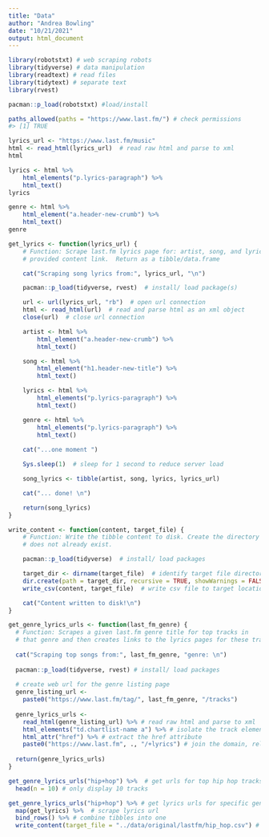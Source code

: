 ```yaml
---
title: "Data"
author: "Andrea Bowling"
date: "10/21/2021"
output: html_document
---
```


```r
library(robotstxt) # web scraping robots
library(tidyverse) # data manipulation
library(readtext) # read files
library(tidytext) # separate text
library(rvest) 
```


```r
pacman::p_load(robotstxt) #load/install 

paths_allowed(paths = "https://www.last.fm/") # check permissions
#> [1] TRUE
```
```r
lyrics_url <- "https://www.last.fm/music"
html <- read_html(lyrics_url)  # read raw html and parse to xml
html
```


```r
lyrics <- html %>%
    html_elements("p.lyrics-paragraph") %>%
    html_text()
lyrics
```
```r
genre <- html %>%
    html_element("a.header-new-crumb") %>%
    html_text()
genre
```


```r
get_lyrics <- function(lyrics_url) {
    # Function: Scrape last.fm lyrics page for: artist, song, and lyrics from a
    # provided content link.  Return as a tibble/data.frame

    cat("Scraping song lyrics from:", lyrics_url, "\n")

    pacman::p_load(tidyverse, rvest)  # install/ load package(s)

    url <- url(lyrics_url, "rb")  # open url connection 
    html <- read_html(url)  # read and parse html as an xml object
    close(url)  # close url connection

    artist <- html %>%
        html_element("a.header-new-crumb") %>%
        html_text()

    song <- html %>%
        html_element("h1.header-new-title") %>%
        html_text()

    lyrics <- html %>%
        html_elements("p.lyrics-paragraph") %>%
        html_text()

    genre <- html %>%
        html_elements("p.lyrics-paragraph") %>%
        html_text()
    
    cat("...one moment ")

    Sys.sleep(1)  # sleep for 1 second to reduce server load

    song_lyrics <- tibble(artist, song, lyrics, lyrics_url)

    cat("... done! \n")

    return(song_lyrics)
}
```


```r
write_content <- function(content, target_file) {
    # Function: Write the tibble content to disk. Create the directory if it
    # does not already exist.

    pacman::p_load(tidyverse)  # install/ load packages

    target_dir <- dirname(target_file)  # identify target file directory structure
    dir.create(path = target_dir, recursive = TRUE, showWarnings = FALSE)  # create directory
    write_csv(content, target_file)  # write csv file to target location

    cat("Content written to disk!\n")
}
```



```r
get_genre_lyrics_urls <- function(last_fm_genre) {
  # Function: Scrapes a given last.fm genre title for top tracks in
  # that genre and then creates links to the lyrics pages for these tracks
  
  cat("Scraping top songs from:", last_fm_genre, "genre: \n")
  
  pacman::p_load(tidyverse, rvest) # install/ load packages
  
  # create web url for the genre listing page
  genre_listing_url <- 
    paste0("https://www.last.fm/tag/", last_fm_genre, "/tracks") 
  
  genre_lyrics_urls <- 
    read_html(genre_listing_url) %>% # read raw html and parse to xml
    html_elements("td.chartlist-name a") %>% # isolate the track elements
    html_attr("href") %>% # extract the href attribute
    paste0("https://www.last.fm", ., "/+lyrics") # join the domain, relative artist path, and the post-pended /+lyrics to create an absolute URL
  
  return(genre_lyrics_urls)
}
```


```r
get_genre_lyrics_urls("hip+hop") %>%  # get urls for top hip hop tracks
  head(n = 10) # only display 10 tracks
```

```r
get_genre_lyrics_urls("hip+hop") %>% # get lyrics urls for specific genre
  map(get_lyrics) %>%  # scrape lyrics url
  bind_rows() %>% # combine tibbles into one
  write_content(target_file = "../data/original/lastfm/hip_hop.csv") # write to disk
```

